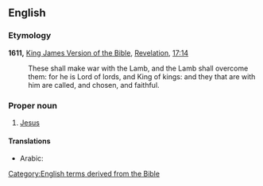 ==English==

===Etymology===
'''1611,''' [[w:King James Version of the Bible|King James Version of the Bible]], [[w:Book of Revelation|Revelation]], [[s:Bible (King James)/Revelation#Chapter 17|17:14]]
: These shall make war with the Lamb, and the Lamb shall overcome them: for he is Lord of lords, and King of kings: and they that are with him are called, and chosen, and faithful.

===Proper noun===
{{en-proper noun|head=The [[Lord]] [[of]] [[lord|Lord]]s}}

# {{lb|en|Christianity}} [[Jesus]]

====Translations====
{{trans-top}}
* Arabic: {{t|ar|رَبُّ الْأَرْبَابِ|m}}
{{trans-mid}}
{{trans-bottom}}
[[Category:English terms derived from the Bible]]